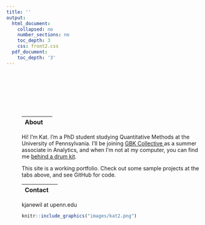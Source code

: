 ```yaml
---
title: ''
output:
  html_document:
    collapsed: no
    number_sections: no
    toc_depth: 3
    css: front2.css
  pdf_document:
    toc_depth: '3'
---
```



<div class="row" style="padding-top: 100px;">
<div class="row" style="padding-left: 40px;">

<div class="row">
<div class="col-sm-4">

|About|  |
|:--------|-------:|


Hi! I'm Kat. I'm a PhD student studying Quantitative Methods at the University of Pennsylvania. I'll be joining <a href = "https://www.gbkcollective.com/team" target = "_blank"> GBK Collective </a> as a summer associate in Analytics, and when I'm not at my computer, you can find me <a href = "https://www.youtube.com/watch?v=8ptHIdVHFNs" target = "_blank"> behind a drum kit</a>.

This site is a working portfolio. Check out some sample projects at the tabs above, and see GitHub for code.


|Contact |  |
|:--------|-------:|

kjanewil at upenn.edu



  <a href="https://github.com/katjanewilson" target = "_blank"><i class="fa fa-github" aria-hidden="true"></i></a>
  

  <a href="https://www.linkedin.com/in/kat-wilson-920256139/" target = "_blank"><i class="fa fa-linkedin" aria-hidden="true"></i></a>
  
  
  
  <a href="https://towardsdatascience.com/@katjanewilson/" target = "_blank"><i class="fa fa-medium" aria-hidden="true"></i></a>
  
  
  
</div>
<div class="col-sm-6">

<a href="https://pudding.cool/" target = "_blank">
```r
knitr::include_graphics("images/kat2.png")
```
</a>

</div>
</div>


